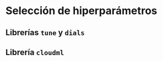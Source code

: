 # Selección de hiperparámetros {#hyperparam}

## Librerías `tune` y `dials`


## Librería `cloudml`

